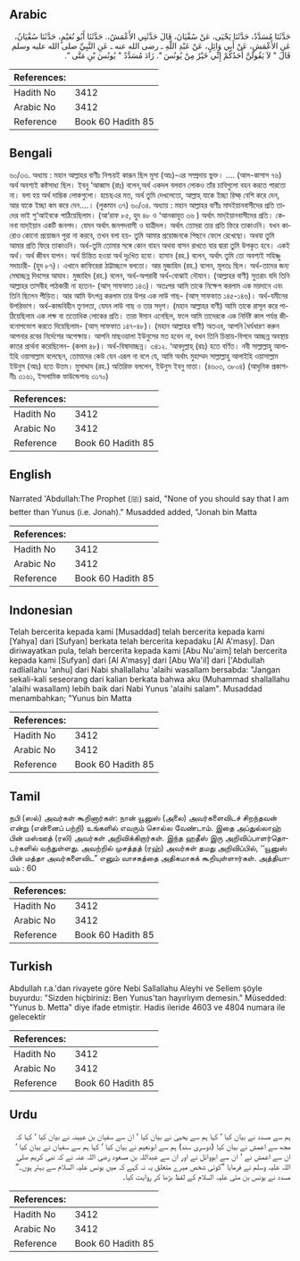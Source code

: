 ## Arabic


<div dir="rtl" lang="ar" style={{fontSize:'larger',backgroundColor:'#f8f9fa',padding:20}}>
حَدَّثَنَا مُسَدَّدٌ، حَدَّثَنَا يَحْيَى، عَنْ سُفْيَانَ، قَالَ حَدَّثَنِي الأَعْمَشُ،‏.‏ حَدَّثَنَا أَبُو نُعَيْمٍ، حَدَّثَنَا سُفْيَانُ، عَنِ الأَعْمَشِ، عَنْ أَبِي وَائِلٍ، عَنْ عَبْدِ اللَّهِ ـ رضى الله عنه ـ عَنِ النَّبِيِّ صلى الله عليه وسلم قَالَ ‏"‏ لاَ يَقُولَنَّ أَحَدُكُمْ إِنِّي خَيْرٌ مِنْ يُونُسَ ‏"‏‏.‏ زَادَ مُسَدَّدٌ ‏"‏ يُونُسَ بْنِ مَتَّى ‏"‏‏.‏
</div>
<div style={{backgroundColor:'#f8f9fa',padding:20, marginBottom: 10}}><table> <thead> <tr> <th>References:</th> <th></th> </tr> </thead> <tbody><tr><td>Hadith No</td><td>3412</td></tr><tr><td>Arabic No</td><td>3412</td></tr><tr><td>Reference</td><td>Book 60 Hadith 85</td></tr></tbody></table></div>

## Bengali


<div dir="ltr" lang="bn" style={{fontSize:'larger',backgroundColor:'#f8f9fa',padding:20}}>
৬০/৩৩. অধ্যায় : মহান আল্লাহর বাণীঃ নিশ্চয়ই কারূন ছিল মূসা (আঃ)-এর সম্প্রদায় ভুক্ত। .... (আল-কাসাস ৭৬) অর্থ অবশ্যই কষ্টসাধ্য ছিল। ইবনু ‘আব্বাস (রাঃ) বলেন,অর্থ একদল বলবান লোকও তাঁর চাবিগুলো বহন করতে পারতো না। বলা হয় অর্থ দাম্ভিক লোকগুলো। হচেছএর মত, অর্থ তুমি দেখলেতো, আল্লাহ্ যাকে ইচ্ছা রিয্ক্ বেশি করে দেন, আর যাকে ইচ্ছা কম করে দেন....। (লুকমান ৩৭) ৬০/৩৪. অধ্যায় : মহান আল্লাহর বাণীঃ মাদইয়ানবাসীদের প্রতি তাদের ভাই শু‘আইবকে পাঠিয়েছিলাম। (আ‘রাফ ৮৫, হুদ ৪৮ ও ‘আনকাবূত ৩৬ ) অর্থাৎ মাদ্ইয়ানবাসীদের প্রতি। কেননা মাদ্ইয়ান একটি জনপদ। যেমন অর্থাৎ জনপদবাসী ও যাত্রীদল। অর্থাৎ তোমরা তার প্রতি ফিরে তাকাওনি। যখন কারোও কোনো প্রয়োজন পুরা না করবে, তখন বলা হয়- তুমি আমার প্রয়োজনকে পিছনে ফেলে রেখেছো। অথবা তুমি আমার প্রতি ফিরে তাকাওনি। অর্থ-তুমি তোমার সঙ্গে কোন বাহন অথবা বাসন রাখতে যার দ্বারা তুমি উপকৃত হবে। একই অর্থ। অর্থ জীবন যাপন। অর্থ চিন্তিত হওয়া অর্থ দুঃখিত হবো। হাসান (রহ.) বলেন, অর্থাৎ তুমি তো অবশ্যই সহিষ্ণু সদাচারী- (হুদ ৮৭)। এখানে কাফিরেরা ঠাট্টাচ্ছলে বলতো। আর মুজাহিদ (রহ.) বলেন, মূলতঃ ছিল। অর্থ-তাদের জন্য মেঘাচ্ছন্ন দিবসের আযাব। মুজাহিদ (রহ.) বলেন, অর্থ-অপরাধী অর্থ-বোঝাই নৌযান। (আল্লাহর বাণী) সুতরাং যদি তিনি আল্লাহর তাসবীহ পাঠকারী না হতেন- (আস্ সাফফাত ১৪৩)। অতঃপর আমি তাকে নিক্ষেপ করলাম এক ময়দানে এবং তিনি ছিলেন পীড়িত। আর আমি উৎপন্ন করলাম তার উপর এক লাউ গাছ- (আস্ সাফফাত ১৪৫-১৪৬)। অর্থ-যমীনের উপরিভাগ। অর্থ-কান্ডবিহীন তৃণলতা, যেমন লাউ গাছ ও তার সদৃশ। (মহান আল্লাহর বাণী) আমি তাকে রাসূল করে পাঠিয়েছিলাম এক লক্ষ বা ততোধিক লোকের প্রতি। তারা ঈমান এনেছিল, ফলে আমি তাদেরকে এক নির্দিষ্ট কাল পর্যন্ত জীবনোপভোগ করতে দিয়েছিলাম- (আস্ সাফফাত ১৪৭-৪৮)। (মহান আল্লাহর বাণী) অতএব, আপনি ধৈর্যধারণ করুন আপনার রবের নির্দেশের অপেক্ষায়। আপনি মাছওয়ালা ইউনুসের মত হবেন না, যখন তিনি চিন্তায়-বিপদে আচ্ছন্ন অবস্থায় কাতর প্রার্থনা করেছিলেন- (কলম ৪৮)। অর্থ-বিষাদাচ্ছন্ন। ৩৪১২. ‘আবদুল্লাহ্ (রাঃ) হতে বর্ণিত। নবী সাল্লাল্লাহু আলাইহি ওয়াসাল্লাম বলেছেন, তোমাদের কেউ যেন এরূপ না বলে যে, আমি অর্থাৎ মুহাম্মদ সাল্লাল্লাহু আলাইহি ওয়াসাল্লাম ইউনুস (আঃ) হতে উত্তম। মুসাদ্দাদ (রহ.) অতিরিক্ত বললেন, ইউনুস ইবনু মাত্তা। (৪৬০৩, ৩৮০৪) (আধুনিক প্রকাশনীঃ ৩১৬১, ইসলামিক ফাউন্ডেশনঃ ৩১৭০)
</div>
<div style={{backgroundColor:'#f8f9fa',padding:20, marginBottom: 10}}><table> <thead> <tr> <th>References:</th> <th></th> </tr> </thead> <tbody><tr><td>Hadith No</td><td>3412</td></tr><tr><td>Arabic No</td><td>3412</td></tr><tr><td>Reference</td><td>Book 60 Hadith 85</td></tr></tbody></table></div>

## English


<div dir="ltr" lang="en" style={{fontSize:'larger',backgroundColor:'#f8f9fa',padding:20}}>
Narrated 'Abdullah:The Prophet (ﷺ) said, "None of you should say that I am better than Yunus (i.e. Jonah)." Musadded added, "Jonah bin Matta
</div>
<div style={{backgroundColor:'#f8f9fa',padding:20, marginBottom: 10}}><table> <thead> <tr> <th>References:</th> <th></th> </tr> </thead> <tbody><tr><td>Hadith No</td><td>3412</td></tr><tr><td>Arabic No</td><td>3412</td></tr><tr><td>Reference</td><td>Book 60 Hadith 85</td></tr></tbody></table></div>

## Indonesian


<div dir="ltr" lang="id" style={{fontSize:'larger',backgroundColor:'#f8f9fa',padding:20}}>
Telah bercerita kepada kami [Musaddad] telah bercerita kepada kami [Yahya] dari [Sufyan] berkata telah bercerita kepadaku [Al A'masy]. Dan diriwayatkan pula, telah bercerita kepada kami [Abu Nu'aim] telah bercerita kepada kami [Sufyan] dari [Al A'masy] dari [Abu Wa'il] dari ['Abdullah radliallahu 'anhu] dari Nabi shallallahu 'alaihi wasallam bersabda: "Jangan sekali-kali seseorang dari kalian berkata bahwa aku (Muhammad shallallahu 'alaihi wasallam) lebih baik dari Nabi Yunus 'alaihi salam". Musaddad menambahkan; "Yunus bin Matta
</div>
<div style={{backgroundColor:'#f8f9fa',padding:20, marginBottom: 10}}><table> <thead> <tr> <th>References:</th> <th></th> </tr> </thead> <tbody><tr><td>Hadith No</td><td>3412</td></tr><tr><td>Arabic No</td><td>3412</td></tr><tr><td>Reference</td><td>Book 60 Hadith 85</td></tr></tbody></table></div>

## Tamil


<div dir="ltr" lang="ta" style={{fontSize:'larger',backgroundColor:'#f8f9fa',padding:20}}>
நபி (ஸல்) அவர்கள் கூறினார்கள்: நான் யூனுஸ் (அலை) அவர்களைவிடச் சிறந்தவன் என்று (என்னைப் பற்றி) உங்களில் எவரும் சொல்ல வேண்டாம். இதை அப்துல்லாஹ் பின் மஸ்ஊத் (ரலி) அவர்கள் அறிவிக்கிறார்கள். இந்த ஹதீஸ் இரு அறிவிப்பாளர்தொடர்களில் வந்துள்ளது. அவற்றில் முசத்தத் (ரஹ்) அவர்கள் தமது அறிவிப்பில், ‘‘யூனுஸ் பின் மத்தா அவர்களைவிட” எனும் வாசகத்தை அதிகமாகக் கூறியுள்ளார்கள். அத்தியாயம் : 60
</div>
<div style={{backgroundColor:'#f8f9fa',padding:20, marginBottom: 10}}><table> <thead> <tr> <th>References:</th> <th></th> </tr> </thead> <tbody><tr><td>Hadith No</td><td>3412</td></tr><tr><td>Arabic No</td><td>3412</td></tr><tr><td>Reference</td><td>Book 60 Hadith 85</td></tr></tbody></table></div>

## Turkish


<div dir="ltr" lang="tr" style={{fontSize:'larger',backgroundColor:'#f8f9fa',padding:20}}>
Abdullah r.a.'dan rivayete göre Nebi Sallallahu Aleyhi ve Sellem şöyle buyurdu: "Sizden hiçbiriniz: Ben Yunus'tan hayırlıyım demesin." Müsedded: "Yunus b. Metta" diye ifade etmiştir. Hadis ileride 4603 ve 4804 numara ile gelecektir
</div>
<div style={{backgroundColor:'#f8f9fa',padding:20, marginBottom: 10}}><table> <thead> <tr> <th>References:</th> <th></th> </tr> </thead> <tbody><tr><td>Hadith No</td><td>3412</td></tr><tr><td>Arabic No</td><td>3412</td></tr><tr><td>Reference</td><td>Book 60 Hadith 85</td></tr></tbody></table></div>

## Urdu


<div dir="rtl" lang="ur" style={{fontSize:'larger',backgroundColor:'#f8f9fa',padding:20}}>
ہم سے مسدد نے بیان کیا ‘ کہا ہم سے یحییٰ نے بیان کیا ‘ ان سے سفیان بن عیینہ نے بیان کیا ‘ کہا کہ مجھ سے اعمش نے بیان کیا (دوسری سند) ہم سے ابونعیم نے بیان کیا ‘ کہا ہم سے سفیان نے بیان کیا ‘ ان سے اعمش نے ‘ ان سے ابووائل نے اور ان سے عبداللہ بن مسعود رضی اللہ عنہ نے کہ نبی کریم صلی اللہ علیہ وسلم نے فرمایا ”کوئی شخص میرے متعلق یہ نہ کہے کہ میں یونس علیہ السلام سے بہتر ہوں۔“ مسدد نے یونس بن متی علیہ السلام کے لفظ بڑھا کر روایت کیا۔
</div>
<div style={{backgroundColor:'#f8f9fa',padding:20, marginBottom: 10}}><table> <thead> <tr> <th>References:</th> <th></th> </tr> </thead> <tbody><tr><td>Hadith No</td><td>3412</td></tr><tr><td>Arabic No</td><td>3412</td></tr><tr><td>Reference</td><td>Book 60 Hadith 85</td></tr></tbody></table></div>